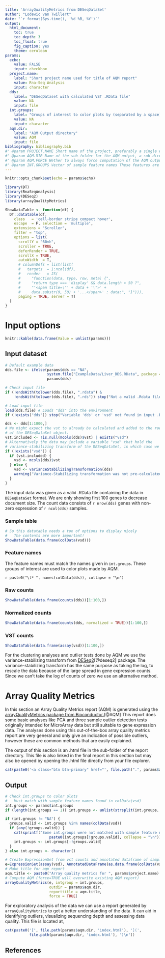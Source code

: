 ```yaml
---
title: 'ArrayQualityMetrics from DESeqDataSet'
author: "Lodewic van Twillert"
date: "`r format(Sys.time(), '%d %B, %Y')`"
output:
  html_document:
    toc: true
    toc_depth: 3
    toc_float: true
    fig_caption: yes
    theme: cerulean
params:
  echo:
    value: FALSE
    input: checkbox
  project.name: 
    label: "Short project name used for title of AQM report"
    value: Rna-Seq Analysis
    input: character
  dds:
    label: "DESeqDataset with calculated VST .RData file"
    value: NA
    input: file
  int.groups:
    label: "Groups of interest to color plots by (separated by a space)"
    value: NA
    input: character
  aqm.dir:
    label: "AQM Output directory"
    value: AQM
    input: file
bibliography: bibliography.bib
#' @param PROJECT.NAME Short name of the project, preferably a single word, to use for filenames and formatting.
#' @param AQM.DIR Name of the sub-folder for the AQM output, a sub-directory of the total report file location. (Default "AQM")
#' @param AQM.FORCE Wether to always force computation of the AQM output even if it already exists (Default TRUE). Might save a little time if re-running the .Rmd report without affecting the AQM output.
#' @param INT.GROUPS Vector of sample feature names These features are used to color plots, with the first feature being the most important. Note that the feature names must match the column names in the Sample data exactly!
---
```


```r
knitr::opts_chunk$set(echo = params$echo)
```

```r
library(DT)
library(RnaSeqAnalysis)
library(DESeq2)
library(arrayQualityMetrics)
```

```r
ShowDataTable <- function(df) {
  DT::datatable(df,
    class   = 'cell-border stripe compact hover',
    escape  = F, selection = 'multiple',
    extensions = "Scroller",
    filter = "top",
    options = list(
      scrollY = "60vh",
      scroller = TRUE,
      deferRender = TRUE,
      scrollX = TRUE,
      autoWidth  = T,
      # columnDefs = list(list(
      #   targets  = 1:ncol(df),
      #   render   = JS(
      #     "function(data, type, row, meta) {",
      #     "return type === 'display' && data.length > 50 ?",
      #     "'<span title=\"' + data + '\">' +
      #     data.substr(0, 50) + '...</span>' : data;", "}"))),
      paging = TRUE, server = T)
  )
}
```


# Input options

```r
knitr::kable(data.frame(Value = unlist(params)))
```

## Input dataset {.tabset}

```r
# Default example data
dds.file <- ifelse(params$dds == "NA",
                   system.file("ExampleData/Liver_DDS.RData", package = "RnaSeqAnalysis"),
                   params$dds)

# Check input file
if (!endsWith(tolower(dds.file), ".rdata") &
    !endsWith(tolower(dds.file), ".rds")) stop("Not a valid .Rdata file as input!")
```

```r
# Load input file
load(dds.file) # Loads "dds" into the environment
if (!exists("dds")) stop("Variable 'dds' or 'vsd' not found in input .RData file")
```

```r
dds <- dds[1:1000,]
# We might expect the vst to already be calculated and added to the rowData / Metadata
# of the DESeqDataSet object. 
vst.included <- !is.null(mcols(dds)$vst) | exists("vsd")
# Alternatively the data may include a variable "vsd" that hold the 
# variance-stabilizing transform of the DESeqDataSet, in which case we just use that
if (!exists("vsd")) {
  if (vst.included) {
    vsd <- mcols(dds)$vst
  } else {
    vsd <- varianceStabilizingTransformation(dds)
    warning("Variance-Stabilizing transformation was not pre-calculated.")
  }
}
```

The input data was given as a valid .RData file containing the data in `DESeqDataSet` format.
We are only showing first 100 genes to decrease document size.
The count data consists of `r nrow(dds)` genes with non-zero expression of `r ncol(dds)` samples.

### Sample table

```r
# So this datatable needs a ton of options to display nicely
#   The contents are more important!
ShowDataTable(data.frame(colData(vsd)))
```

### Feature names

The feature names must match the names given in `int.groups`.
These groups of interest are used to color plots made by AQM.

`r paste0("\t* ", names(colData(dds)), collapse = "\n")`

### Raw counts

```r
ShowDataTable(data.frame(counts(dds))[1:100,])
```

### Normalized counts

```r
ShowDataTable(data.frame(counts(dds, normalized = TRUE))[1:100,])
```

### VST counts

```r
ShowDataTable(data.frame(assay(vsd))[1:100,])
```


For the clustering analyses and outlier tests done by AQM we use the variance-stabilizing transform from 
[DESeq2](https://bioconductor.org/packages/release/bioc/html/DESeq2.html)[@deseq2] package. The 
variance-stabilizing transform has the same purpose as taking the log, to rescale the data because of the
large spread in gene expression counts. Since we can't take the log of counts of zero we use
an alternative method.

# Array Quality Metrics 

In this section an Array Quality Metrics report (AQM) is generated using the [arrayQualityMetrics package from Bioconductor.](https://bioconductor.org/packages/release/bioc/html/arrayQualityMetrics.html)[@AQM] This report does some basic analyses like PCA and three sample outlier detection tests originally intended
for MicroArray data but still suitable to gene expression data. The analyses done using this out-of-the-box array quality metrics report are very general and only give an indication of possible outliers, however these are common methods that are easily explained.

The output of this section is an .html file in the \code{`r params$aqm.dir`} sub-folder of the report directory. This file is also linked in the final report in this section but may also be opened by opening the .html file directly from your file explorer.

```r
cat(paste0('<a class="btn btn-primary" href="', file.path(".", params$aqm.dir, "index.html"),'" role="button">ArrayQualityMetrics report</a>'))
```

## Output

```r
# Check int.groups to color plots
#   Must match with sample feature names found in colData(vsd)
int.groups <- params$int.groups
if (length(int.groups == 1)) int.groups <- unlist(strsplit(int.groups, " "))

if (int.groups != "NA") {
  groups.valid <- int.groups %in% names(colData(vsd))
  if (any(!groups.valid)) {
    cat(sprintf("Some int.groups were not matched with sample feature names!\n",
                    paste0(int.groups[!groups.valid], collapse = "\n")))
    int.groups <- int.groups[-!groups.valid]
  }
} else int.groups <- character()
```

```r
# Create ExpressionSet from vst counts and annotated dataframe of sample data
e=ExpressionSet(assay(vsd), AnnotatedDataFrame(as.data.frame(colData(vsd))))
# Make title for aqm report
aqm.title <- paste0("Array quality metrics for ", params$project.name)
# Compute AQM (force=TRUE will overwrite existing AQM report)
arrayQualityMetrics(e, intgroup = int.groups, 
                    outdir = params$aqm.dir,
                    reporttitle = aqm.title, 
                    force = TRUE)
```

For exploratory analysis of the data we can use a report generated by `arrayQualityMetrics` to get a better understanding of the data. It can aid in identifying outliers, visualizing sequencing depth and assessing data quality. This file is located at,
```r
cat(paste0('[', file.path(params$aqm.dir, 'index.html'), '](', 
           file.path(params$aqm.dir, 'index.html'), ')\n'))
```

## References
